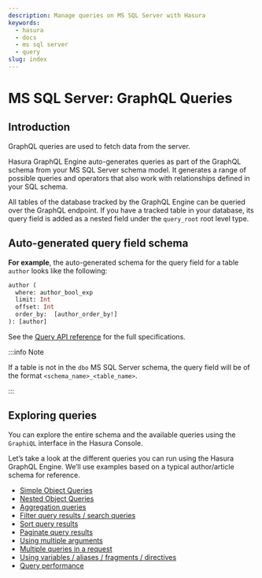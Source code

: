 ```yaml
---
description: Manage queries on MS SQL Server with Hasura
keywords:
  - hasura
  - docs
  - ms sql server
  - query
slug: index
---
```


# MS SQL Server: GraphQL Queries

## Introduction

GraphQL queries are used to fetch data from the server.

Hasura GraphQL Engine auto-generates queries as part of the GraphQL schema from your MS SQL Server schema model. It
generates a range of possible queries and operators that also work with relationships defined in your SQL schema.

All tables of the database tracked by the GraphQL Engine can be queried over the GraphQL endpoint. If you have a tracked
table in your database, its query field is added as a nested field under the `query_root` root level type.

## Auto-generated query field schema

**For example**, the auto-generated schema for the query field for a table `author` looks like the following:

```graphql
author (
  where: author_bool_exp
  limit: Int
  offset: Int
  order_by:  [author_order_by!]
): [author]
```

<!--

TODO: DBCOMPATIBILITY

      # single object select
      author_by_pk (
        # all primary key columns args
        id: Int!
      ): author

-->

See the [Query API reference](/api-reference/graphql-api/query.mdx) for the full specifications.

:::info Note

If a table is not in the `dbo` MS SQL Server schema, the query field will be of the format `<schema_name>_<table_name>`.

:::

## Exploring queries

You can explore the entire schema and the available queries using the `GraphiQL` interface in the Hasura Console.

Let’s take a look at the different queries you can run using the Hasura GraphQL Engine. We’ll use examples based on a
typical author/article schema for reference.

- [Simple Object Queries](/queries/ms-sql-server/simple-object-queries.mdx)
- [Nested Object Queries](/queries/ms-sql-server/nested-object-queries.mdx)
- [Aggregation queries](/queries/ms-sql-server/aggregation-queries.mdx)
- [Filter query results / search queries](/queries/ms-sql-server/query-filters.mdx)
- [Sort query results](/queries/ms-sql-server/sorting.mdx)
- [Paginate query results](/queries/ms-sql-server/pagination.mdx)
- [Using multiple arguments](/queries/ms-sql-server/multiple-arguments.mdx)
- [Multiple queries in a request](/queries/ms-sql-server/multiple-queries.mdx)
- [Using variables / aliases / fragments / directives](/queries/ms-sql-server/variables-aliases-fragments-directives.mdx)
- [Query performance](/queries/ms-sql-server/performance.mdx)

<!--

  TODO: DBCOMPATIBILITY

  .. toctree::
    :maxdepth: 1

    Simple object queries <simple-object-queries>
    Nested object queries <nested-object-queries>
    Aggregation queries <aggregation-queries>
    Filter query results / search queries <query-filters>
    Sort query results <sorting>
    Distinct query results <distinct-queries>
    Paginate query results <pagination>
    Using multiple arguments <multiple-arguments>
    multiple-queries
    Using variables / aliases / fragments / directives <variables-aliases-fragments-directives>
    Query performance <performance>


-->
